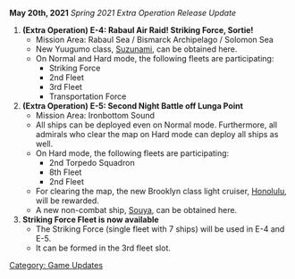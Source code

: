'''May 20th, 2021''' ''Spring 2021 Extra Operation Release Update''
# '''(Extra Operation) E-4: Rabaul Air Raid! Striking Force, Sortie!'''
#* Mission Area: Rabaul Sea / Bismarck Archipelago / Solomon Sea
#* New Yuugumo class, [[Suzunami]], can be obtained here.
#* On Normal and Hard mode, the following fleets are participating:
#** Striking Force
#** 2nd Fleet
#** 3rd Fleet
#** Transportation Force
# '''(Extra Operation) E-5: Second Night Battle off Lunga Point'''
#* Mission Area: Ironbottom Sound
#* All ships can be deployed even on Normal mode. Furthermore, all admirals who clear the map on Hard mode can deploy all ships as well.
#* On Hard mode, the following fleets are participating:
#** 2nd Torpedo Squadron
#** 8th Fleet
#** 2nd Fleet
#* For clearing the map, the new Brooklyn class light cruiser, [[Honolulu]], will be rewarded.
#* A new non-combat ship, [[Souya]], can be obtained here.
# '''Striking Force Fleet is now available'''
#* The Striking Force (single fleet with 7 ships) will be used in E-4 and E-5.
#* It can be formed in the 3rd fleet slot.

[[Category: Game Updates]]